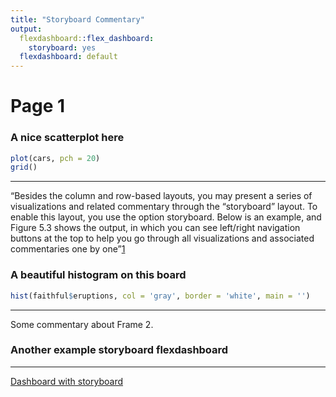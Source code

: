 ```yaml
---
title: "Storyboard Commentary"
output:
  flexdashboard::flex_dashboard:
    storyboard: yes
  flexdashboard: default
---
```


# Page 1

### A nice scatterplot here

```r
plot(cars, pch = 20)
grid()
```

---

"Besides the column and row-based layouts, you may present a series of visualizations and related commentary through the “storyboard” layout. To enable this layout, you use the option storyboard. Below is an example, and Figure 5.3 shows the output, in which you can see left/right navigation buttons at the top to help you go through all visualizations and associated commentaries one by one"[1](https://bookdown.org/yihui/rmarkdown/layout.html#story-boards)

### A beautiful histogram on this board

```r
hist(faithful$eruptions, col = 'gray', border = 'white', main = '')
```

---

Some commentary about Frame 2.

### Another example storyboard flexdashboard

---

[Dashboard with storyboard](https://beta.rstudioconnect.com/jjallaire/htmlwidgets-showcase-storyboard/htmlwidgets-showcase-storyboard.html)

